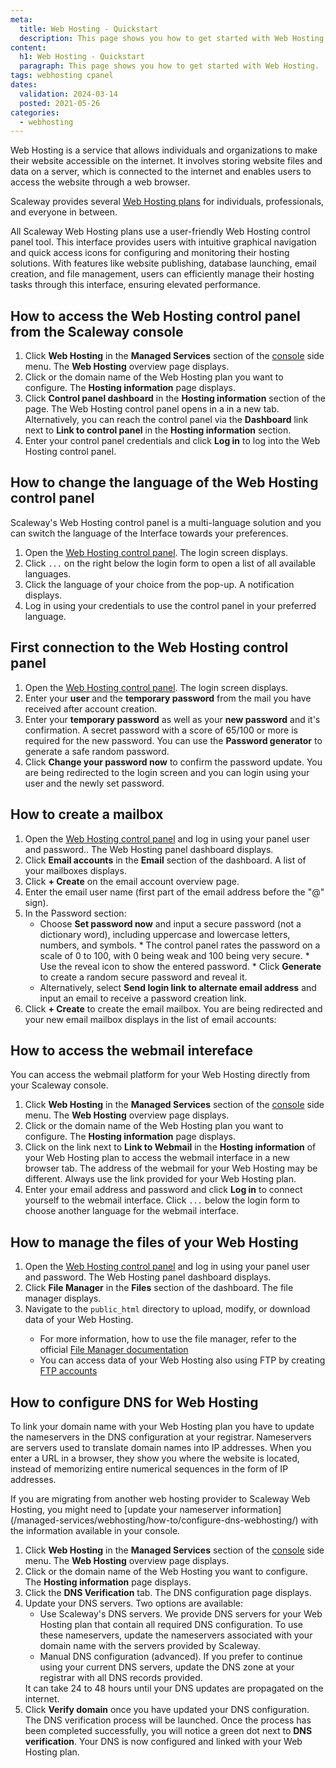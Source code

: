 ```yaml
---
meta:
  title: Web Hosting - Quickstart
  description: This page shows you how to get started with Web Hosting.
content:
  h1: Web Hosting - Quickstart
  paragraph: This page shows you how to get started with Web Hosting.
tags: webhosting cpanel
dates:
  validation: 2024-03-14
  posted: 2021-05-26
categories:
  - webhosting
---
```


Web Hosting is a service that allows individuals and organizations to make their website accessible on the internet. It involves storing website files and data on a server, which is connected to the internet and enables users to access the website through a web browser.

Scaleway provides several [Web Hosting plans](https://www.scaleway.com/en/web-hosting/) for individuals, professionals, and everyone in between.

All Scaleway Web Hosting plans use a user-friendly Web Hosting control panel tool. This interface provides users with intuitive graphical navigation and quick access icons for configuring and monitoring their hosting solutions. With features like website publishing, database launching, email creation, and file management, users can efficiently manage their hosting tasks through this interface, ensuring elevated performance.


## How to access the Web Hosting control panel from the Scaleway console 

1. Click **Web Hosting** in the **Managed Services** section of the [console](https://console.scaleway.com/) side menu. The **Web Hosting** overview page displays.
2. Click <Icon name="seeMore" /> or the domain name of the Web Hosting plan you want to configure.
   <Lightbox src="scaleway-webhosting-overview.webp" alt="" />
   The **Hosting information** page displays.
3. Click **Control panel dashboard** in the **Hosting information** section of the page. The Web Hosting control panel opens in a in a new tab.
    <Lightbox src="scaleway-webhosting-control-panel-dashboard.webp" alt="" />
    <Message type="tip">
        Alternatively, you can reach the control panel via the **Dashboard** link next to **Link to control panel** in the **Hosting information** section.
    </Message>
4. Enter your control panel credentials and click **Log in** to log into the Web Hosting control panel.
    <Lightbox src="scaleway-cpanel-login1.webp" alt="" />

## How to change the language of the Web Hosting control panel

Scaleway's Web Hosting control panel is a multi-language solution and you can switch the language of the Interface towards your preferences.

1. Open the [Web Hosting control panel](#how-to-access-the-web-hosting-control-panel-from-the-scaleway-console). The login screen displays.
4. Click `...` on the right below the login form to open a list of all available languages.
   <Lightbox src="scaleway-cpanel-language1.webp" alt="" />
5. Click the language of your choice from the pop-up. A notification displays.
    <Lightbox src="scaleway-cpanel-language2.webp" alt="" />
6. Log in using your credentials to use the control panel in your preferred language.
    <Lightbox src="scaleway-cpanel-language3.webp" alt="" />


## First connection to the Web Hosting control panel

1. Open the [Web Hosting control panel](#how-to-access-the-web-hosting-control-panel-from-the-scaleway-console). The login screen displays.
2. Enter your **user** and the **temporary password** from the mail you have received after account creation.
      <Lightbox src="scaleway-cpanel-login1.webp" alt="" />
3. Enter your **temporary password** as well as your **new password** and it's confirmation. A secret password with a score of 65/100 or more is required for the new password.
      <Lightbox src="scaleway-cpanel-login2.webp" alt="" />
      <Message type="tip">
        You can use the **Password generator** to generate a safe random password.
      </Message>
4. Click **Change your password now** to confirm the password update. You are being redirected to the login screen and you can login using your user and the newly set password.

## How to create a mailbox

1. Open the [Web Hosting control panel](#how-to-access-the-web-hosting-control-panel-from-the-scaleway-console) and log in using your panel user and password.. The Web Hosting panel dashboard displays.
2. Click **Email accounts** in the **Email** section of the dashboard. A list of your mailboxes displays.
    <Lightbox src="scaleway-cpanel-email.webp" alt="" />
3. Click **+ Create** on the email account overview page.
     <Lightbox src="scaleway-cpanel-email-create.webp" alt="" />
4. Enter the email user name (first part of the email address before the "@" sign).
5. In the Password section:
    * Choose **Set password now** and input a secure password (not a dictionary word), including uppercase and lowercase letters, numbers, and symbols.
        <Message type="tip">
          *  The control panel rates the password on a scale of 0 to 100, with 0 being weak and 100 being very secure.
          * Use the reveal icon to show the entered password.
          * Click **Generate** to create a random secure password and reveal it.
        </Message>
    * Alternatively, select **Send login link to alternate email address** and input an email to receive a password creation link.
    <Lightbox src="scaleway-cpanel-email-create-form.webp" alt="" />
6. Click **+ Create** to create the email mailbox. You are being redirected and your new email mailbox displays in the list of email accounts:
    <Lightbox src="scaleway-email-created.webp" alt="" />

## How to access the webmail intereface

You can access the webmail platform for your Web Hosting directly from your Scaleway console. 

1. Click **Web Hosting** in the **Managed Services** section of the [console](https://console.scaleway.com/) side menu. The **Web Hosting** overview page displays.
2. Click <Icon name="seeMore" /> or the domain name of the Web Hosting plan you want to configure. The **Hosting information** page displays.
3. Click on the link next to **Link to Webmail** in the **Hosting information** of your Web Hosting plan to access the webmail interface in a new browser tab.
    <Lightbox src="scaleway-webmail.webp" alt="" />
    <Message type="note">
      The address of the webmail for your Web Hosting may be different. Always use the link provided for your Web Hosting plan.
    </Message>
4. Enter your email address and password and click **Log in** to connect yourself to the webmail interface.
    <Message type="tip">
    Click `...` below the login form to choose another language for the webmail interface.
    </Message>

## How to manage the files of your Web Hosting
1. Open the [Web Hosting control panel](#how-to-access-the-web-hosting-control-panel-from-the-scaleway-console) and log in using your panel user and password. The Web Hosting panel dashboard displays.
2. Click **File Manager** in the **Files** section of the dashboard.
    <Lightbox src="scaleway-cpanel-filemanager.webp" alt="" />
    The file manager displays.
3. Navigate to the `public_html` directory to upload, modify, or download data of your Web Hosting.
    <Lightbox src="scaleway-cpanel-filemanager-view.webp" alt="" />
    <Message type="tip">
    * For more information, how to use the file manager, refer to the official [File Manager documentation](https://docs.cpanel.net/cpanel/files/file-manager/)
    * You can access data of your Web Hosting also using FTP by creating [FTP accounts](https://docs.cpanel.net/cpanel/files/ftp-accounts/)
    </Message>

  
## How to configure DNS for Web Hosting

To link your domain name with your Web Hosting plan you have to update the nameservers in the DNS configuration at your registrar. Nameservers are servers used to translate domain names into IP addresses. When you enter a URL in a browser, they show you where the website is located, instead of memorizing entire numerical sequences in the form of IP addresses.

<Message type="important">
  If you are migrating from another web hosting provider to Scaleway Web Hosting, you might need to [update your nameserver information](/managed-services/webhosting/how-to/configure-dns-webhosting/) with the information available in your console.
</Message>

1. Click **Web Hosting** in the **Managed Services** section of the [console](https://console.scaleway.com/) side menu. The **Web Hosting** overview page displays.
2. Click <Icon name="seeMore" /> or the domain name of the Web Hosting you want to configure. The **Hosting information** page displays.
3. Click the **DNS Verification** tab. The DNS configuration page displays.
4. Update your DNS servers. Two options are available:
    - Use Scaleway's DNS servers. 
        We provide DNS servers for your Web Hosting plan that contain all required DNS configuration. To use these nameservers, update the nameservers associated with your domain name with the servers provided by Scaleway.
    - Manual DNS configuration (advanced).
        If you prefer to continue using your current DNS servers, update the DNS zone at your registrar with all DNS records provided.
    <Message type="note">
        It can take 24 to 48 hours until your DNS updates are propagated on the internet.
    </Message>
5. Click **Verify domain** once you have updated your DNS configuration. The DNS verification process will be launched.
    Once the process has been completed successfully, you will notice a green dot next to **DNS verification**. Your DNS is now configured and linked with your Web Hosting plan.
